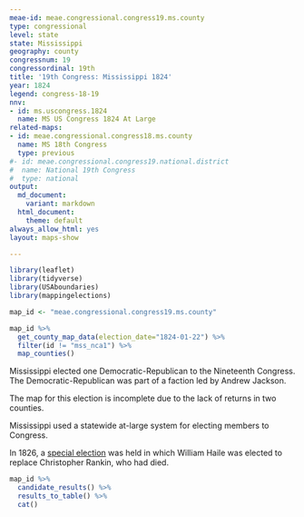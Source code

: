 ```yaml
---
meae-id: meae.congressional.congress19.ms.county
type: congressional
level: state
state: Mississippi
geography: county
congressnum: 19
congressordinal: 19th
title: '19th Congress: Mississippi 1824'
year: 1824
legend: congress-18-19
nnv:
- id: ms.uscongress.1824
  name: MS US Congress 1824 At Large
related-maps:
- id: meae.congressional.congress18.ms.county
  name: MS 18th Congress
  type: previous
#- id: meae.congressional.congress19.national.district
#  name: National 19th Congress
#  type: national
output:
  md_document:
    variant: markdown
  html_document:
    theme: default
always_allow_html: yes
layout: maps-show

---
```


```r
library(leaflet)
library(tidyverse)
library(USAboundaries)
library(mappingelections)

map_id <- "meae.congressional.congress19.ms.county"
```

<div class="map">

```r
map_id %>%
  get_county_map_data(election_date="1824-01-22") %>%
  filter(id != "mss_nca1") %>% 
  map_counties()
```

</div>

Mississippi elected one Democratic-Republican to the Nineteenth Congress. The Democratic-Republican was part of a faction led by Andrew Jackson.

The map for this election is incomplete due to the lack of returns in two counties.

Mississippi used a statewide at-large system for electing members to Congress. 

In 1826, a [special election](https://elections.lib.tufts.edu/catalog/tufts:ms.uscongress.special.1826) was held in which William Haile was elected to replace Christopher Rankin, who had died. 

<div class="results-table">

```r
map_id %>%
  candidate_results() %>%
  results_to_table() %>%
  cat()
```

</div>
